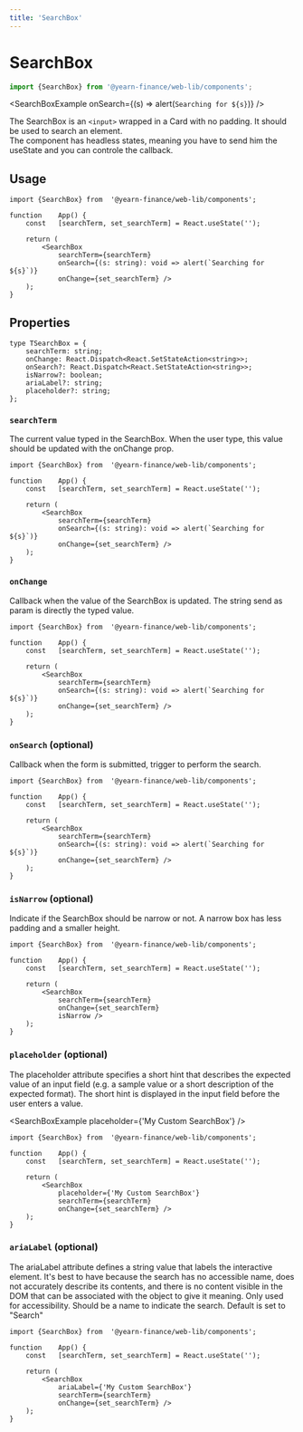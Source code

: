 ```yaml
---
title: 'SearchBox'
---
```




# SearchBox
```ts
import {SearchBox} from '@yearn-finance/web-lib/components';
```
<SearchBoxExample onSearch={(s) => alert(`Searching for ${s}`)} />

The SearchBox is an `<input>` wrapped in a Card with no padding. It should be used to search an element.  
The component has headless states, meaning you have to send him the useState and you can controle the callback.  

## Usage

```tsx
import {SearchBox} from  '@yearn-finance/web-lib/components';

function	App() {
	const	[searchTerm, set_searchTerm] = React.useState('');

	return (
		<SearchBox
			searchTerm={searchTerm}
			onSearch={(s: string): void => alert(`Searching for ${s}`)}
			onChange={set_searchTerm} />
	);
}
```

## Properties

```tsx
type TSearchBox = {
	searchTerm: string;
	onChange: React.Dispatch<React.SetStateAction<string>>;
	onSearch?: React.Dispatch<React.SetStateAction<string>>;
	isNarrow?: boolean;
	ariaLabel?: string;
	placeholder?: string;
};

```

### `searchTerm`
The current value typed in the SearchBox. When the user type, this value should be updated with the onChange prop.
```tsx {8}
import {SearchBox} from  '@yearn-finance/web-lib/components';

function	App() {
	const	[searchTerm, set_searchTerm] = React.useState('');

	return (
		<SearchBox
			searchTerm={searchTerm}
			onSearch={(s: string): void => alert(`Searching for ${s}`)}
			onChange={set_searchTerm} />
	);
}
```

### `onChange`
Callback when the value of the SearchBox is updated. The string send as param is directly the typed value.
```tsx {10}
import {SearchBox} from  '@yearn-finance/web-lib/components';

function	App() {
	const	[searchTerm, set_searchTerm] = React.useState('');

	return (
		<SearchBox
			searchTerm={searchTerm}
			onSearch={(s: string): void => alert(`Searching for ${s}`)}
			onChange={set_searchTerm} />
	);
}
```

### `onSearch` (optional)
Callback when the form is submitted, trigger to perform the search.
```tsx {9}
import {SearchBox} from  '@yearn-finance/web-lib/components';

function	App() {
	const	[searchTerm, set_searchTerm] = React.useState('');

	return (
		<SearchBox
			searchTerm={searchTerm}
			onSearch={(s: string): void => alert(`Searching for ${s}`)}
			onChange={set_searchTerm} />
	);
}
```

### `isNarrow` (optional)
Indicate if the SearchBox should be narrow or not. A narrow box has less padding and a smaller height.

<SearchBoxExample isNarrow />

```tsx {10}
import {SearchBox} from  '@yearn-finance/web-lib/components';

function	App() {
	const	[searchTerm, set_searchTerm] = React.useState('');

	return (
		<SearchBox
			searchTerm={searchTerm}
			onChange={set_searchTerm}
			isNarrow />
	);
}
```

### `placeholder` (optional)
The placeholder attribute specifies a short hint that describes the expected value of an input field (e.g. a sample value or a short description of the expected format). The short hint is displayed in the input field before the user enters a value.

<SearchBoxExample placeholder={'My Custom SearchBox'} />

```tsx {8}
import {SearchBox} from  '@yearn-finance/web-lib/components';

function	App() {
	const	[searchTerm, set_searchTerm] = React.useState('');

	return (
		<SearchBox
			placeholder={'My Custom SearchBox'}
			searchTerm={searchTerm}
			onChange={set_searchTerm} />
	);
}
```


### `ariaLabel` (optional)
The ariaLabel attribute defines a string value that labels the interactive element. It's best to have because the search has no accessible name, does not accurately describe its contents, and there is no content visible in the DOM that can be associated with the object to give it meaning. Only used for accessibility. Should be a name to indicate the search. Default is set to "Search"

```tsx {8}
import {SearchBox} from  '@yearn-finance/web-lib/components';

function	App() {
	const	[searchTerm, set_searchTerm] = React.useState('');

	return (
		<SearchBox
			ariaLabel={'My Custom SearchBox'}
			searchTerm={searchTerm}
			onChange={set_searchTerm} />
	);
}
```